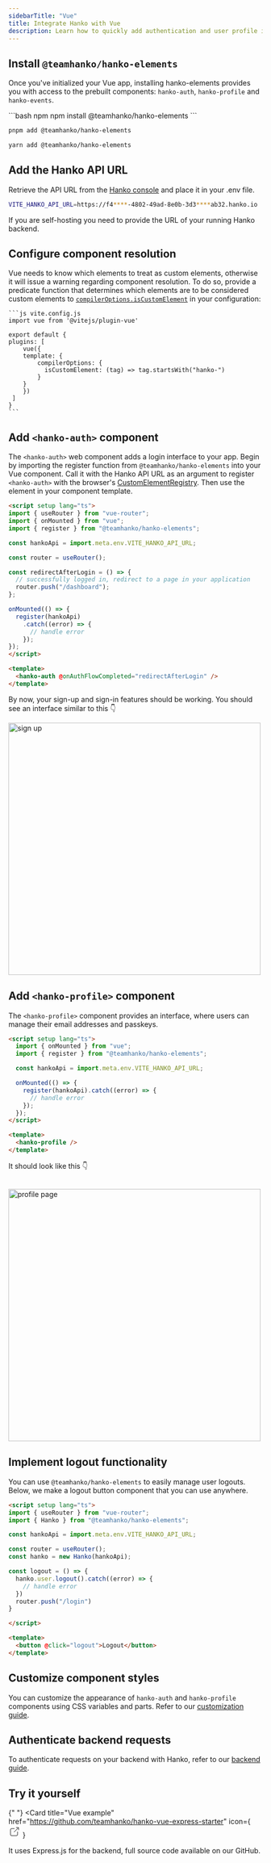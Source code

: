 ```yaml
---
sidebarTitle: "Vue"
title: Integrate Hanko with Vue
description: Learn how to quickly add authentication and user profile in your Vue app using Hanko.
---
```


## Install `@teamhanko/hanko-elements`

Once you've initialized your Vue app, installing hanko-elements provides you with access to the prebuilt components: `hanko-auth`, `hanko-profile` and `hanko-events`.

<CodeGroup>
```bash npm
npm install @teamhanko/hanko-elements
```

```bash pnpm
pnpm add @teamhanko/hanko-elements
```

```bash yarn
yarn add @teamhanko/hanko-elements
```

</CodeGroup>

## Add the Hanko API URL

Retrieve the API URL from the [Hanko console](https://cloud.hanko.io/) and place it in your .env file.

```sh .env
VITE_HANKO_API_URL=https://f4****-4802-49ad-8e0b-3d3****ab32.hanko.io
```

<Note>
  If you are self-hosting you need to provide the URL of your running Hanko
  backend.
</Note>

## Configure component resolution

Vue needs to know which elements to treat as custom elements, otherwise it will issue a warning regarding component
resolution. To do so, provide a predicate function that determines which elements are to be considered custom elements
to [`compilerOptions.isCustomElement`](https://vuejs.org/guide/extras/web-components.html#using-custom-elements-in-vue)
in your configuration:

    ```js vite.config.js
    import vue from '@vitejs/plugin-vue'

    export default {
    plugins: [
        vue({
        template: {
            compilerOptions: {
              isCustomElement: (tag) => tag.startsWith("hanko-")
            }
        }
        })
     ]
    }
    ```

## Add `<hanko-auth>` component

The `<hanko-auth>` web component adds a login interface to your app. Begin by importing the register function from `@teamhanko/hanko-elements` into your Vue component. Call it with the Hanko API URL as an argument to register `<hanko-auth>` with the browser's [CustomElementRegistry](https://developer.mozilla.org/de/docs/Web/API/CustomElementRegistry). Then use the element in your component template.

```html components/HankoAuth.vue
<script setup lang="ts">
import { useRouter } from "vue-router";
import { onMounted } from "vue";
import { register } from "@teamhanko/hanko-elements";

const hankoApi = import.meta.env.VITE_HANKO_API_URL;

const router = useRouter();

const redirectAfterLogin = () => {
  // successfully logged in, redirect to a page in your application
  router.push("/dashboard");
};

onMounted(() => {
  register(hankoApi)
    .catch((error) => {
      // handle error
    });
});
</script>

<template>
  <hanko-auth @onAuthFlowCompleted="redirectAfterLogin" />
</template>
```

By now, your sign-up and sign-in features should be working. You should see an interface similar to this 👇

<Frame>
  <img
    src="/images/fullstack-guide/next-one.png"
    alt="sign up"
    width="500"
    style={{ borderRadius: "0.5rem" }}
  />
</Frame>

## Add `<hanko-profile>` component

The `<hanko-profile>` component provides an interface, where users can manage their email addresses and passkeys.

```html components/HankoProfile.vue
<script setup lang="ts">
  import { onMounted } from "vue";
  import { register } from "@teamhanko/hanko-elements";

  const hankoApi = import.meta.env.VITE_HANKO_API_URL;

  onMounted(() => {
    register(hankoApi).catch((error) => {
      // handle error
    });
  });
</script>

<template>
  <hanko-profile />
</template>
```

It should look like this 👇

<br />
<Frame>
  <img
    src="/images/fullstack-guide/next-two.png"
    alt="profile page"
    width="500"
    style={{ borderRadius: "0.5rem" }}
  />
</Frame>

## Implement logout functionality

You can use `@teamhanko/hanko-elements` to easily manage user logouts. Below, we make a logout button component that you can use anywhere.

```html components/LogoutButton.vue
<script setup lang="ts">
import { useRouter } from "vue-router";
import { Hanko } from "@teamhanko/hanko-elements";

const hankoApi = import.meta.env.VITE_HANKO_API_URL;

const router = useRouter();
const hanko = new Hanko(hankoApi);

const logout = () => {
  hanko.user.logout().catch((error) => {
    // handle error
  })
  router.push("/login")
}

</script>

<template>
  <button @click="logout">Logout</button>
</template>
```

## Customize component styles

You can customize the appearance of `hanko-auth` and `hanko-profile` components using CSS variables and parts. Refer to our [customization guide](/guides/hanko-elements/customize-appearance).

## Authenticate backend requests

To authenticate requests on your backend with Hanko, refer to our [backend guide](/quickstarts/backend/).

## Try it yourself

{" "}
<Card
  title="Vue example"
  href="https://github.com/teamhanko/hanko-vue-express-starter"
  icon={
    <svg
      xmlns="http://www.w3.org/2000/svg"
      className="icon icon-tabler icon-tabler-external-link"
      width="24"
      height="24"
      viewBox="0 0 24 24"
      strokeWidth="2"
      stroke="currentColor"
      fill="none"
      strokeLinecap="round"
      strokeLinejoin="round"
    >
      <path stroke="none" d="M0 0h24v24H0z" fill="none"></path>
      <path d="M12 6h-6a2 2 0 0 0 -2 2v10a2 2 0 0 0 2 2h10a2 2 0 0 0 2 -2v-6"></path>
      <path d="M11 13l9 -9"></path>
      <path d="M15 4h5v5"></path>
    </svg>
  }
>
  It uses Express.js for the backend, full source code available on our GitHub.
</Card>
